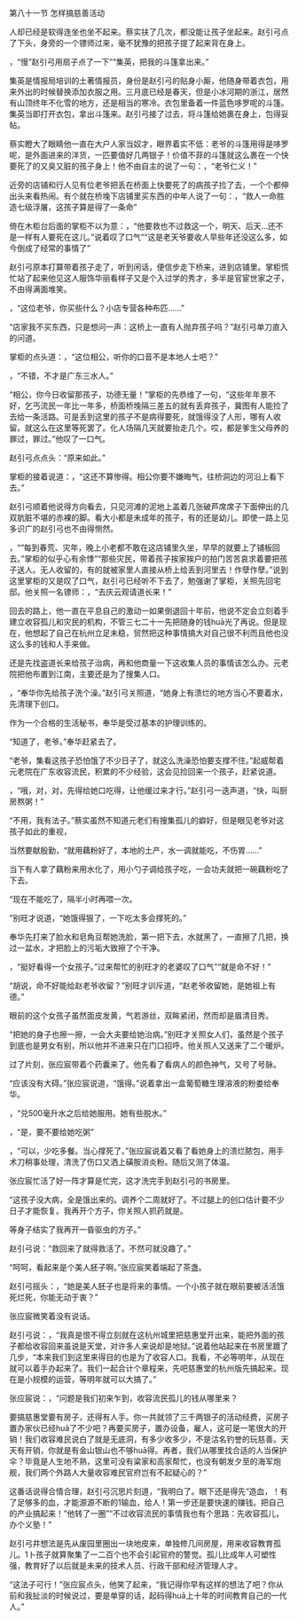 

第八十一节 怎样搞慈善活动

人却已经是软得连坐也坐不起来。蔡实扶了几次，都没能让孩子坐起来。赵引弓点了下头，身旁的一个镖师过来，毫不犹豫的把孩子提了起来背在身上。

，“慢”赵引弓用扇子点了一下”“集英，把我的斗篷拿出来。”

集英是情报局培训的土著情报员，身份是赵引弓的贴身小厮，他随身带着衣包，用来外出的时候替换添加衣服之用。三月底已经是春天，但是小冰河期的浙江，居然有山顶终年不化雪的地方，还是相当的寒冷。衣包里备着一件蓝色哆罗呢的斗篷。集英当即打开衣包，拿出斗篷来。赵引弓接了过去，将斗篷给她裹在身上，包得妥帖。

蔡实瞪大了眼睛他一直在大户人家当奴才，眼界着实不低：老爷的斗篷用得是哆罗呢，是外面进来的洋货，一匹要值好几两银子！价值不菲的斗篷就这么裹在一个快要死了的又臭又脏的孩子身上！他不由自主的说了一句：，“老爷仁义！”

近旁的店铺和行人见有位老爷把丢在桥面上快要死了的病孩子捡了去，一个个都伸出头来看热闹。有个就在桥堍下店铺里买东西的中年人说了一句：，“救人一命胜造七级浮屠，这孩子算是得了一条命”

倚在木柜台后面的掌柜不以为意：，“他要救也不过救这一个，明天、后天…还不是一样有人要死在这儿。”说着叹了口气”“这是老天爷要收人早些年还没这么多，如今倒成了经常的事情了”

赵引弓原本打算带着孩子走了，听到闲话，便信步走下桥来，进到店铺里。掌柜慌忙站了起来他见这人服饰华丽看样子又是个入过学的秀才，多半是官宦世家之子，不由得满面堆笑。

，“这位老爷，你买些什么？小店专营各种布匹……”

“店家我不买东西，只是想问一声：这桥上一直有人抛弃孩子吗？”赵引弓单刀直入的问道。

掌柜的点头道：，“这位相公，听你的口音不是本地人士吧？”

，“不错，不才是广东三水人。”

“相公，你今日收留那孩子，功德无量！”掌柜的先恭维了一句，“这些年年景不好，乞丐流民一年比一年多，桥面桥堍隔三差五的就有丢弃孩子，冀图有人能捡了去给一条活路。可是丢到这里的孩子不是病得要死，就饿得没了人形，哪有人收留。就这么在这里等死罢了。化人场隔几天就要抬走几个。哎，都是爹生父母养的罪过，罪过。”他叹了一口气。

赵引弓点点头：“原来如此。”

掌柜的接着说道：，“这还不算惨得。相公你要不嫌晦气，往桥洞边的河沿上看下去。”

赵引弓顺着他说得方向看去，只见河滩的泥地上盖着几张破芦席席子下面伸出的几双肮脏不堪的赤裸的脚。看大小都是未成年的孩子，有的还是幼儿。即使一路上见多识广的赵引弓也不由得恻然。

，““每到春荒、灾年，晚上小老都不敢在这店铺里久坐，早早的就要上了铺板回去。”掌柜的似乎心有余悸”“那些灾民，带着孩子挨家挨户的拍门苦苦哀求着要把孩子送人。无人收留的，有的就被家里人直接从桥上给丢到河里去！作孽作孽。”说到这里掌柜的又是叹了口气，赵引弓已经听不下去了，勉强谢了掌柜，关照先回宅邸。他关照一名镖师：，“去庆云观请道长来！”

回去的路上，他一直在平息自己的激动一如果倒退回十年前，他说不定会立刻着手建立收容孤儿和灾民的机构，不管三七二十一先把随身的钱huā光了再说。但是现在，他想起了自己在杭州立足未稳，贸然把这种事情搞大对自己很不利而且他也没这么多的钱和人手来做。

还是先找盗道长来给孩子治病，再和他商量一下这收集人员的事情该怎么办。元老院把他布置到江南，主要还是为了搜集人口。

，“奉华你先给孩子洗个澡。”赵引弓关照道，“她身上有溃烂的地方当心不要着水，先清理下创口。

作为一个合格的生活秘书，奉华是受过基本的护理训练的。

“知道了，老爷。”奉华赶紧去了。

“老爷，集看这孩子恐怕饿了不少日子了，就这么洗澡恐怕要支撑不住。”起威帮着元老院在广东收容流民，积累的不少经验，这会见捡回来一个孩子，赶紧说道。

，“哦，对，对，先得给她口吃得，让他缓过来才行。”赵引弓一迭声道，“快，叫厨房熬粥！”

“不用，我有法子。”蔡实虽然不知道元老们有搜集孤儿的癖好，但是眼见老爷对这孩子如此的重视，

当然要献殷勤，“就用藕粉好了，本地的土产，水一调就能吃，不伤胃……”

当下有人拿了藕粉来用水化了，用小勺子调给孩子吃，一会功夫就把一碗藕粉吃了下去。

“现在不能吃了，隔半小时再喂一次。

”别旺才说道，“她饿得狠了，一下吃太多会撑死的。”

奉华先打来了脸水和皂角豆帮她洗脸，第一把下去，水就黑了，一直擦了几把，换过一盆水，才把脸上的污垢大致擦了个干净。

，“挺好看得一个女孩子。”过来帮忙的别旺才的老婆叹了口气”“就是命不好！”

“胡说，命不好能给赵老爷收留？”别旺才训斥道，“赵老爷收留她，是她祖上有德。”

眼前的这个女孩子虽然面皮发黄，气若游丝，双眸紧闭，然而却是眉清目秀。

“把她的身子也擦一擦，一会大夫要给她治病。”别旺才关照女人们，虽然是个孩子到底也是男女有别，所以他并不进来只在门口招呼。他关照人又送来了二个暖炉。

过了片刻，张应宸带着个药囊来了。他先看了看病人的颜色神气，又号了号脉。

“应该没有大碍。”张应宸说道，“饿得。”说着拿出一盒葡萄糖生理溶液的粉娄给奉华。

，“兑500毫升水之后给她服用。她有些脱水。”

，“是，要不要给她吃粥”

，“可以，少吃多餐。当心撑死了。”张应宸说着又看了看她身上的溃烂脓包，用手术刀稍事处理，清洗了伤口又洒上磺胺消炎粉。随后又测了体温。

张应宸忙活了好一阵才算是忙完，这才洗完手到赵引弓的书房里。

“这孩子没大病，全是饿出来的。调养个二周就好了。不过腿上的创口估计要不少日子才能恢复。我再开个方子，你关照人抓药就是。

等身子结实了我再开一昏驱虫的方子。”

赵引弓说：“救回来了就得救活了。不然可就没趣了。”

“呵呵，看起来是个美人胚子啊。”张应宸笑着端起了茶盏。

赵引弓摇头：，“她是美人胚子也是将来的事情。一个小孩子就在眼前要被活活饿死烂死，你能无动于衷？”

张应宸微笑着没有说话。

赵引弓说：，“我真是恨不得立刻就在这杭州城里把慈惠堂开出来，能把外面的孩子都给收容回来虽说是天堂，对许多人来说却是地狱。”说着他站起来在书房里踱了几步，“本来我们到这里来得目的也是为了收容人口。我看，不必等明年，从现在就可以着手办起来了。我们一起合计个章程来，先吧慈惠堂的杭州版先搞起来。现在是小规模的运营，等明年就可以大搞了。”

张应宸说：，“问题是我们初来乍到，收容流民孤儿的钱从哪里来？

要搞慈惠堂要有房子，还得有人手。你一共就领了三千两银子的活动经费，买房子置办家伙已经huā了不少吧？再要买房子，置办设备，雇人，这可是一笔很大的开销！我们收容难民说白了就是无底洞，有多少收多少，不是沽名钓誉的玩慈善。天天有开销，你就是有金山银山也不够huā得。再者，我们从哪里找合适的人当保护伞？毕竟是人生地不熟，这里可没有粱家和高家帮忙，也没有朝发夕至的海军炮舰，我们两个外路人大量收容难民官府岂有不起疑心的？”

这番话说得合情合理，赵引弓沉思片刻道，“我明白了。眼下还是得先“造血，！有了足够多的血，才能源源不断的1输血，给人！第一步还是要快速的赚钱。把自己的产业搞起来！”他转了一圈”“不过收容流民的事情我也有个思路：先收容孤儿，办个义塾！”

赵引弓井想法是先从废园里圈出一块地皮来，单独修几间房屋，用来收容教育孤儿。1卜孩子就算聚集了一二百个也不会引起官府的警觉。孤儿比成年人可塑性强，教育好了以后就是未来的技术人员、行政干部和经济管理人才。

“这法子可行！”张应宸点头，他笑了起来，“我记得你早有这样的想法了吧？你从前和我扯淡的时候说过，要是单穿的话，起码得huā上十年的时间教育自己的一代人。”

